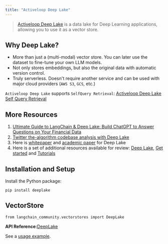 ```yaml
---
title: "Activeloop Deep Lake"
---
```


> [Activeloop Deep Lake](https://docs.activeloop.ai/) is a data lake for Deep Learning applications, allowing you to use it as a vector store.

## Why Deep Lake?

* More than just a (multi-modal) vector store. You can later use the dataset to fine-tune your own LLM models.
* Not only stores embeddings, but also the original data with automatic version control.
* Truly serverless. Doesn't require another service and can be used with major cloud providers (`AWS S3`, `GCS`, etc.)

`Activeloop Deep Lake` supports `SelfQuery Retrieval`: [Activeloop Deep Lake Self Query Retrieval](/oss/integrations/retrievers/self_query/activeloop_deeplake_self_query)

## More Resources

1. [Ultimate Guide to LangChain & Deep Lake: Build ChatGPT to Answer Questions on Your Financial Data](https://www.activeloop.ai/resources/ultimate-guide-to-lang-chain-deep-lake-build-chat-gpt-to-answer-questions-on-your-financial-data/)
2. [Twitter the-algorithm codebase analysis with Deep Lake](https://github.com/langchain-ai/langchain/blob/master/cookbook/twitter-the-algorithm-analysis-deeplake.ipynb)
3. Here is [whitepaper](https://www.deeplake.ai/whitepaper) and [academic paper](https://arxiv.org/pdf/2209.10785.pdf) for Deep Lake
4. Here is a set of additional resources available for review: [Deep Lake](https://github.com/activeloopai/deeplake), [Get started](https://docs.activeloop.ai/getting-started) and [Tutorials](https://docs.activeloop.ai/hub-tutorials)

## Installation and Setup

Install the Python package:

```
pip install deeplake
```

## VectorStore

```
from langchain_community.vectorstores import DeepLake
```

**API Reference:**[DeepLake](https://python.langchain.com/api_reference/community/vectorstores/langchain_community.vectorstores.deeplake.DeepLake.html)

See a [usage example](/oss/integrations/vectorstores/activeloop_deeplake).
